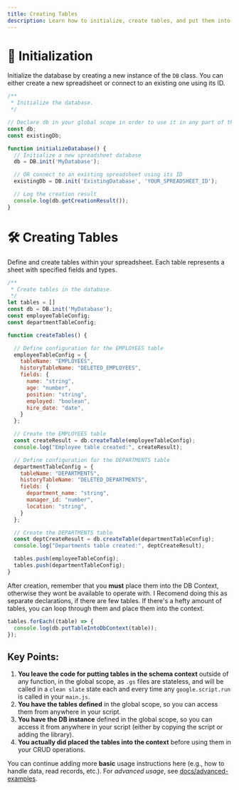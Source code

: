 ```yaml
---
title: Creating Tables
description: Learn how to initialize, create tables, and put them into the schema context for CRUD operations.
---
```


# 🚀 Initialization

Initialize the database by creating a new instance of the `DB` class. You can either create a new spreadsheet or connect to an existing one using its ID.

```js
/**
 * Initialize the database.
 */

// Declare db in your global scope in order to use it in any part of the script
const db;
const existingDb;

function initializeDatabase() {
  // Initialize a new spreadsheet database
  db = DB.init('MyDatabase');

  // OR connect to an existing spreadsheet using its ID
  existingDb = DB.init('ExistingDatabase', 'YOUR_SPREADSHEET_ID');

  // Log the creation result
  console.log(db.getCreationResult());
}
```

# 🛠️ Creating Tables

Define and create tables within your spreadsheet. Each table represents a sheet with specified fields and types.

```js
/**
 * Create tables in the database.
 */
let tables = []
const db = DB.init('MyDatabase');
const employeeTableConfig;
const departmentTableConfig;

function createTables() {

  // Define configuration for the EMPLOYEES table
  employeeTableConfig = {
    tableName: "EMPLOYEES",
    historyTableName: "DELETED_EMPLOYEES",
    fields: {
      name: "string",
      age: "number",
      position: "string",
      employed: "boolean",
      hire_date: "date",
    }
  };

  // Create the EMPLOYEES table
  const createResult = db.createTable(employeeTableConfig);
  console.log("Employee table created:", createResult);

  // Define configuration for the DEPARTMENTS table
  departmentTableConfig = {
    tableName: "DEPARTMENTS",
    historyTableName: "DELETED_DEPARTMENTS",
    fields: {
      department_name: "string",
      manager_id: "number",
      location: "string",
    }
  };

  // Create the DEPARTMENTS table
  const deptCreateResult = db.createTable(departmentTableConfig);
  console.log("Departments table created:", deptCreateResult);

  tables.push(employeeTableConfig);
  tables.push(departmentTableConfig);
}
```

After creation, remember that you **must** place them into the DB Context, otherwise they wont be available to operate with. 
I Recomend doing this as separate declarations, if there are few tables.
If there's a hefty amount of tables, you can loop through them and place them into the context.


```js
tables.forEach((table) => {
  console.log(db.putTableIntoDbContext(table));
});
```

## Key Points:

1. **You leave the code for putting tables in the schema context** outside of any function, in the global scope, as `.gs` files are stateless, and will be called in a `clean slate` state each and every time any `google.script.run` is called in your `main.js`.
2. **You have the tables defined** in the global scope, so you can access them from anywhere in your script.
3. **You have the DB instance** defined in the global scope, so you can access it from anywhere in your script (either by copying the script or adding the library).
4. **You actually did placed the tables into the context** before using them in your CRUD operations.



You can continue adding more **basic** usage instructions here (e.g., how to handle data, read records, etc.).
For _advanced usage_, see [docs/advanced-examples](/advanced-examples).
